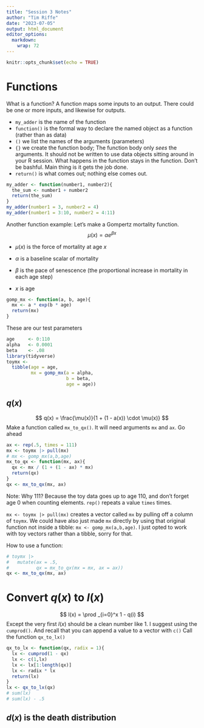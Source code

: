 ```yaml
---
title: "Session 3 Notes"
author: "Tim Riffe"
date: "2023-07-05"
output: html_document
editor_options: 
  markdown: 
    wrap: 72
---
```


```r
knitr::opts_chunk$set(echo = TRUE)
```

# Functions

What is a function? A function maps some inputs to an output. There
could be one or more inputs, and likewise for outputs.

-   `my_adder` is the name of the function
-   `function()` is the formal way to declare the named object as a
    function (rather than as data)
-   `()` we list the names of the arguments (parameters)
-   `{}` we create the function body; The function body only *sees* the
    arguments. It should not be written to use data objects sitting
    around in your R session. What happens in the function stays in the
    function. Don't be bashful. Main thing is it gets the job done.
-   `return()` is what comes out; nothing else comes out.

```r

my_adder <- function(number1, number2){
  the_sum <- number1 + number2
  return(the_sum)
}
my_adder(number1 = 3, number2 = 4)
my_adder(number1 = 3:10, number2 = 4:11)
```

Another function example: Let's make a Gompertz mortality function.
$$ \mu(x) = \alpha e^{\beta x}$$

-    $\mu(x)$ is the force of mortality at age $x$

-   $\alpha$ is a baseline scalar of mortality

-    $\beta$ is the pace of senescence (the proportional increase in
    mortality in each age step)

-   $x$ is age

```r
gomp_mx <- function(a, b, age){
  mx <- a * exp(b * age)
  return(mx)
}
```

These are our test parameters
```r
age     <- 0:110
alpha   <- 0.0001
beta    <- .08
library(tidyverse)
toymx <- 
  tibble(age = age,
         mx = gomp_mx(a = alpha,
                      b = beta, 
                      age = age))
```

## $q(x)$

$$ q(x) = \frac{\mu(x)}{1 + (1 - a(x)) \cdot \mu(x)}   $$
Make a function called `mx_to_qx()`. It will need arguments `mx` and `ax`. Go ahead

```r
ax <- rep(.5, times = 111)
mx <- toymx |> pull(mx)
# mx <- gomp_mx(a,b,age)
mx_to_qx <- function(mx, ax){
  qx <- mx / (1 + (1 - ax) * mx)
  return(qx)
}
qx <- mx_to_qx(mx, ax)
```
Note: Why 111? Because the toy data goes up to age 110, and don't forget age 0 when counting elements.
`rep()` repeats a value `times` times.

`mx <- toymx |> pull(mx)` creates a vector called `mx` by pulling off a column of `toymx`. We could have also just made `mx` directly by using that original function not inside a tibble: `mx <- gomp_mx(a,b,age)`. I just opted to work with toy vectors rather than a tibble, sorry for that.

How to use a function:
```r
# toymx |> 
#   mutate(ax = .5,
#          qx = mx_to_qx(mx = mx, ax = ax))
qx <- mx_to_qx(mx, ax)
```

# Convert $q(x)$ to $l(x)$

$$ l(x) = \prod _{i=0}^x 1 - q(i) $$
Except the very first $l(x)$ should be a clean number like 1. 
I suggest using the `cumprod()`.
And recall that you can append a value to a vector with `c()`
Call the function `qx_to_lx()`

```r
qx_to_lx <- function(qx, radix = 1){
  lx <- cumprod(1 - qx)
  lx <- c(1,lx)
  lx <- lx[1:length(qx)]
  lx <- radix * lx
  return(lx)
}
lx <- qx_to_lx(qx)
# sum(lx)
# sum(lx) - .5
```

## $d(x)$ is the death distribution





